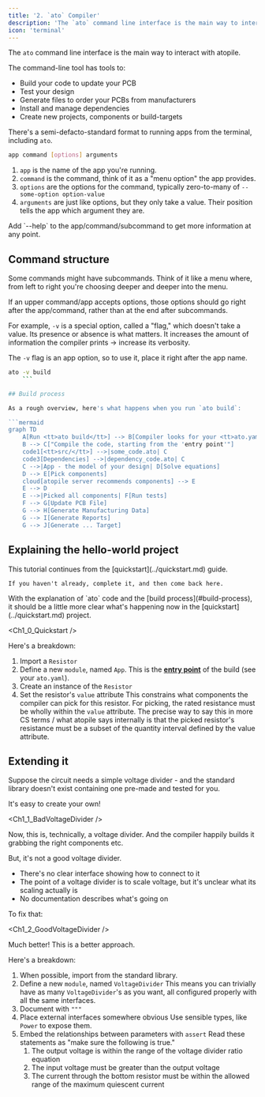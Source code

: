 ```yaml
---
title: '2. `ato` Compiler'
description: 'The `ato` command line interface is the main way to interact with atopile.'
icon: 'terminal'
---
```


The `ato` command line interface is the main way to interact with atopile.

The command-line tool has tools to:

- Build your code to update your PCB
- Test your design
- Generate files to order your PCBs from manufacturers
- Install and manage dependencies
- Create new projects, components or build-targets

There's a semi-defacto-standard format to running apps from the terminal, including `ato`.

```sh
app command [options] arguments
```

1. `app` is the name of the app you're running.
2. `command` is the command, think of it as a "menu option" the app provides.
3. `options` are the options for the command, typically zero-to-many of `--some-option option-value`
4. `arguments` are just like options, but they only take a value. Their position tells the app which argument they are.

<Tip>
    Add `--help` to the app/command/subcommand to get more information at any point.
</Tip>


## Command structure
Some commands might have subcommands. Think of it like a menu where, from left to right you're choosing deeper and deeper into the menu.

If an upper command/app accepts options, those options should go right after the app/command, rather than at the end after subcommands.

For example, `-v` is a special option, called a "flag," which doesn't take a value. Its presence or absence is what matters. It increases the amount of information the compiler prints -> increase its verbosity.

The `-v` flag is an app option, so to use it, place it right after the app name.

```sh
ato -v build
    ```

## Build process

As a rough overview, here's what happens when you run `ato build`:

```mermaid
graph TD
    A[Run <tt>ato build</tt>] --> B[Compiler looks for your <tt>ato.yaml</tt>]
    B --> C["Compile the code, starting from the 'entry point'"]
    code1[<tt>src/</tt>] -->|some_code.ato| C
    code3[Dependencies] -->|dependency_code.ato| C
    C -->|App - the model of your design| D[Solve equations]
    D --> E[Pick components]
    cloud[atopile server recommends components] --> E
    E --> D
    E -->|Picked all components| F[Run tests]
    F --> G[Update PCB File]
    G --> H[Generate Manufacturing Data]
    G --> I[Generate Reports]
    G --> J[Generate ... Target]
```

## Explaining the hello-world project

<Note>
    This tutorial continues from the [quickstart](../quickstart.md) guide.

    If you haven't already, complete it, and then come back here.
</Note>
With the explanation of `ato` code and the [build process](#build-process), it should be a little more clear what's happening now in the [quickstart](../quickstart.md) project.



<Ch1_0_Quickstart />


Here's a breakdown:


1. Import a `Resistor`
2. Define a new `module`, named `App`.
    This is the [**entry point**](../reference/config.md#builds.entry) of the build (see your `ato.yaml`).
3. Create an instance of the `Resistor`
4. Set the resistor's `value` attribute
    This constrains what components the compiler can pick for this resistor.
    For picking, the rated resistance must be wholly within the `value` attribute. The precise way to say this in more CS terms / what atopile says internally is that the picked resistor's resistance must be a subset of the quantity interval defined by the value attribute.

## Extending it

Suppose the circuit needs a simple voltage divider - and the standard library doesn't exist containing one pre-made and tested for you.

It's easy to create your own!


<Ch1_1_BadVoltageDivider />

Now, this is, technically, a voltage divider. And the compiler happily builds it grabbing the right components etc.

But, it's not a good voltage divider.

- There's no clear interface showing how to connect to it
- The point of a voltage divider is to scale voltage, but it's unclear what its scaling actually is
- No documentation describes what's going on

To fix that:


<Ch1_2_GoodVoltageDivider />

Much better! This is a better approach.

Here's a breakdown:

1. When possible, import from the standard library.
2. Define a new `module`, named `VoltageDivider`
    This means you can trivially have as many `VoltageDivider`'s as you want, all configured properly with all the same interfaces.
3. Document with `"""`
4. Place external interfaces somewhere obvious
    Use sensible types, like `Power` to expose them.
5. Embed the relationships between parameters with `assert`
    Read these statements as "make sure the following is true."
    1. The output voltage is within the range of the voltage divider ratio equation
    2. The input voltage must be greater than the output voltage
    3. The current through the bottom resistor must be within the allowed range of the maximum quiescent current
